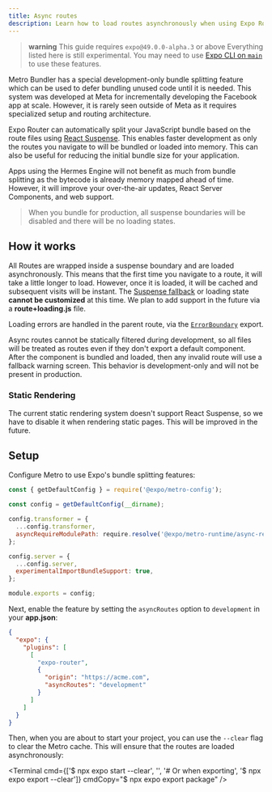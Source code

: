 ```yaml
---
title: Async routes
description: Learn how to load routes asynchronously when using Expo Router.
---
```



> **warning** This guide requires `expo@49.0.0-alpha.3` or above Everything listed here is still experimental. You may need to use [Expo CLI on `main`](https://github.com/expo/expo/tree/main/packages/%40expo/cli#contributing) to use these features.

Metro Bundler has a special development-only bundle splitting feature which can be used to defer bundling unused code until it is needed. This system was developed at Meta for incrementally developing the Facebook app at scale. However, it is rarely seen outside of Meta as it requires specialized setup and routing architecture.

Expo Router can automatically split your JavaScript bundle based on the route files using [React Suspense](https://react.dev/reference/react/Suspense). This enables faster development as only the routes you navigate to will be bundled or loaded into memory. This can also be useful for reducing the initial bundle size for your application.

Apps using the Hermes Engine will not benefit as much from bundle splitting as the bytecode is already memory mapped ahead of time. However, it will improve your over-the-air updates, React Server Components, and web support.

> When you bundle for production, all suspense boundaries will be disabled and there will be no loading states.

## How it works

All Routes are wrapped inside a suspense boundary and are loaded asynchronously. This means that the first time you navigate to a route, it will take a little longer to load. However, once it is loaded, it will be cached and subsequent visits will be instant. The [Suspense fallback](https://react.dev/reference/react/Suspense#displaying-a-fallback-while-content-is-loading) or loading state **cannot be customized** at this time. We plan to add support in the future via a **route+loading.js** file.

Loading errors are handled in the parent route, via the [`ErrorBoundary`](/router/routing/errors) export.

Async routes cannot be statically filtered during development, so all files will be treated as routes even if they don't export a default component. After the component is bundled and loaded, then any invalid route will use a fallback warning screen. This behavior is development-only and will not be present in production.

### Static Rendering

The current static rendering system doesn't support React Suspense, so we have to disable it when rendering static pages. This will be improved in the future.

## Setup

Configure Metro to use Expo's bundle splitting features:

```js metro.config.js
const { getDefaultConfig } = require('@expo/metro-config');

const config = getDefaultConfig(__dirname);

config.transformer = {
  ...config.transformer,
  asyncRequireModulePath: require.resolve('@expo/metro-runtime/async-require'),
};

config.server = {
  ...config.server,
  experimentalImportBundleSupport: true,
};

module.exports = config;
```

Next, enable the feature by setting the `asyncRoutes` option to `development` in your **app.json**:

```json app.json
{
  "expo": {
    "plugins": [
      [
        "expo-router",
        {
          "origin": "https://acme.com",
          "asyncRoutes": "development"
        }
      ]
    ]
  }
}
```

Then, when you are about to start your project, you can use the `--clear` flag to clear the Metro cache. This will ensure that the routes are loaded asynchronously:

<Terminal
  cmd={['$ npx expo start --clear', '', '# Or when exporting', '$ npx expo export --clear']}
  cmdCopy="$ npx expo export package"
/>

